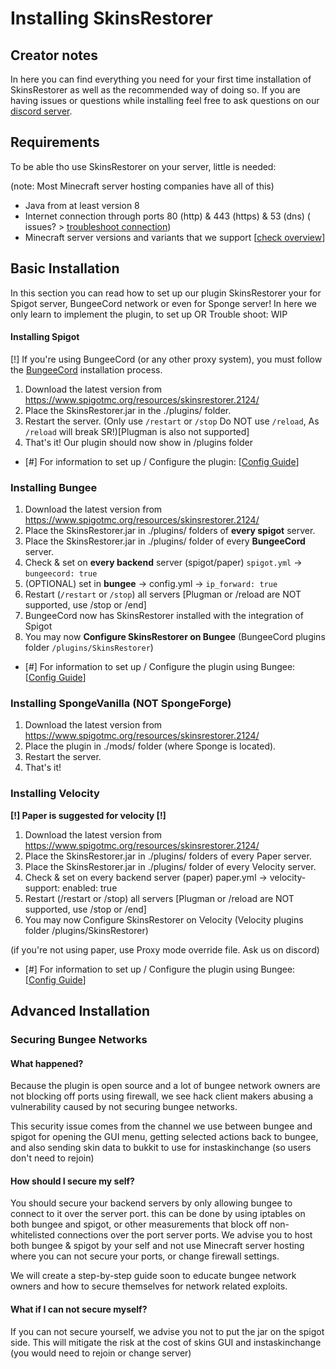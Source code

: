 # Installing SkinsRestorer

## Creator notes

In here you can find everything you need for your first time installation of SkinsRestorer as well as the recommended
way of doing so. If you are having issues or questions while installing feel free to ask questions on
our [discord server](https://skinsrestorer.net/discord).

## Requirements

To be able tho use SkinsRestorer on your server, little is needed:

(note: Most Minecraft server hosting companies have all of this)

* Java from at least version 8
* Internet connection through ports 80 (http) & 443 (https) & 53 (dns) (
  issues? > [troubleshoot connection](https://github.com/SkinsRestorer/SkinsRestorerX/wiki/Troubleshoot#connection))
* Minecraft server versions and variants that we
  support [[check overview](https://github.com/SkinsRestorer/SkinsRestorerX/blob/master/README.md)]

## Basic Installation

In this section you can read how to set up our plugin SkinsRestorer your for Spigot server, BungeeCord network or even
for Sponge server!
In here we only learn to implement the plugin, to set up OR Trouble shoot: WIP

#### Installing Spigot

[!] If you're using BungeeCord (or any other proxy system), you must follow the [BungeeCord](#installing-Bungee)
installation process.

1. Download the latest version from https://www.spigotmc.org/resources/skinsrestorer.2124/
2. Place the SkinsRestorer.jar in the ./plugins/ folder.
3. Restart the server. (Only use `/restart` or `/stop` Do NOT use `/reload`, As `/reload` will break
   SR!)[Plugman is also not supported]
4. That's it! Our plugin should now show in /plugins folder

- [#] For information to set up / Configure the
  plugin: [[Config Guide](https://github.com/SkinsRestorer/SkinsRestorerX/wiki/Configuration#config-guide)]

### Installing Bungee

1. Download the latest version from https://www.spigotmc.org/resources/skinsrestorer.2124/
2. Place the SkinsRestorer.jar in ./plugins/ folders of **every spigot** server.
3. Place the SkinsRestorer.jar in ./plugins/ folder of every **BungeeCord** server.
4. Check & set on **every backend** server (spigot/paper) `spigot.yml` -> `bungeecord: true`
5. (OPTIONAL) set in __bungee__ -> config.yml -> `ip_forward: true`
6. Restart (`/restart` or `/stop`) all servers
   [Plugman or /reload are NOT supported, use /stop or /end]
7. BungeeCord now has SkinsRestorer installed with the integration of Spigot
8. You may now **Configure SkinsRestorer on Bungee** (BungeeCord plugins folder `/plugins/SkinsRestorer`)

- [#] For information to set up / Configure the plugin using
  Bungee: [[Config Guide](https://github.com/SkinsRestorer/SkinsRestorerX/wiki/Configuration#config-guide)]

### Installing SpongeVanilla (NOT SpongeForge)

1. Download the latest version from https://www.spigotmc.org/resources/skinsrestorer.2124/
2. Place the plugin in ./mods/ folder (where Sponge is located).
3. Restart the server.
4. That's it!

### Installing Velocity

**[!] Paper is suggested for velocity [!]**

1. Download the latest version from https://www.spigotmc.org/resources/skinsrestorer.2124/
2. Place the SkinsRestorer.jar in ./plugins/ folders of every Paper server.
3. Place the SkinsRestorer.jar in ./plugins/ folder of every Velocity server.
4. Check & set on every backend server (paper) paper.yml ->   velocity-support: enabled: true
5. Restart (/restart or /stop) all servers [Plugman or /reload are NOT supported, use /stop or /end]
6. You may now Configure SkinsRestorer on Velocity (Velocity plugins folder /plugins/SkinsRestorer)

(if you're not using paper, use Proxy mode override file. Ask us on discord)

- [#] For information to set up / Configure the plugin using
  Bungee: [[Config Guide](https://github.com/SkinsRestorer/SkinsRestorerX/wiki/Configuration#config-guide)]

## Advanced Installation

### Securing Bungee Networks

#### What happened?

Because the plugin is open source and a lot of bungee network owners are not blocking off ports using firewall, we see
hack client makers abusing a vulnerability caused by not securing bungee networks.

This security issue comes from the channel we use between bungee and spigot for opening the GUI menu, getting selected
actions back to bungee, and also sending skin data to bukkit to use for instaskinchange (so users don't need to rejoin)

#### How should I secure my self?

You should secure your backend servers by only allowing bungee to connect to it over the server port. this can be done
by using iptables on both bungee and spigot, or other measurements that block off non-whitelisted connections over the
port server ports. We advise you to host both bungee & spigot by your self and not use Minecraft server hosting where
you can not secure your ports, or change firewall settings.

We will create a step-by-step guide soon to educate bungee network owners and how to secure themselves for network
related exploits.

#### What if I can not secure myself?

If you can not secure yourself, we advise you not to put the jar on the spigot side. This will mitigate the risk at the
cost of skins GUI and instaskinchange (you would need to rejoin or change server)

